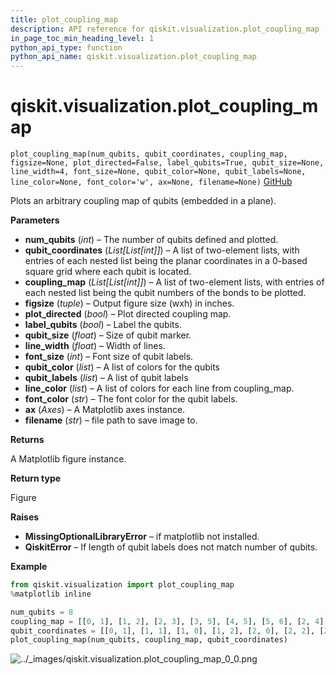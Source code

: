 ```yaml
---
title: plot_coupling_map
description: API reference for qiskit.visualization.plot_coupling_map
in_page_toc_min_heading_level: 1
python_api_type: function
python_api_name: qiskit.visualization.plot_coupling_map
---
```


# qiskit.visualization.plot\_coupling\_map

<span id="qiskit.visualization.plot_coupling_map" />

`plot_coupling_map(num_qubits, qubit_coordinates, coupling_map, figsize=None, plot_directed=False, label_qubits=True, qubit_size=None, line_width=4, font_size=None, qubit_color=None, qubit_labels=None, line_color=None, font_color='w', ax=None, filename=None)` [GitHub](https://github.com/qiskit/qiskit/tree/stable/0.21/qiskit/visualization/gate_map.py "view source code")

Plots an arbitrary coupling map of qubits (embedded in a plane).

**Parameters**

*   **num\_qubits** (*int*) – The number of qubits defined and plotted.
*   **qubit\_coordinates** (*List\[List\[int]]*) – A list of two-element lists, with entries of each nested list being the planar coordinates in a 0-based square grid where each qubit is located.
*   **coupling\_map** (*List\[List\[int]]*) – A list of two-element lists, with entries of each nested list being the qubit numbers of the bonds to be plotted.
*   **figsize** (*tuple*) – Output figure size (wxh) in inches.
*   **plot\_directed** (*bool*) – Plot directed coupling map.
*   **label\_qubits** (*bool*) – Label the qubits.
*   **qubit\_size** (*float*) – Size of qubit marker.
*   **line\_width** (*float*) – Width of lines.
*   **font\_size** (*int*) – Font size of qubit labels.
*   **qubit\_color** (*list*) – A list of colors for the qubits
*   **qubit\_labels** (*list*) – A list of qubit labels
*   **line\_color** (*list*) – A list of colors for each line from coupling\_map.
*   **font\_color** (*str*) – The font color for the qubit labels.
*   **ax** (*Axes*) – A Matplotlib axes instance.
*   **filename** (*str*) – file path to save image to.

**Returns**

A Matplotlib figure instance.

**Return type**

Figure

**Raises**

*   **MissingOptionalLibraryError** – if matplotlib not installed.
*   **QiskitError** – If length of qubit labels does not match number of qubits.

**Example**

```python
from qiskit.visualization import plot_coupling_map
%matplotlib inline

num_qubits = 8
coupling_map = [[0, 1], [1, 2], [2, 3], [3, 5], [4, 5], [5, 6], [2, 4], [6, 7]]
qubit_coordinates = [[0, 1], [1, 1], [1, 0], [1, 2], [2, 0], [2, 2], [2, 1], [3, 1]]
plot_coupling_map(num_qubits, coupling_map, qubit_coordinates)
```

![../\_images/qiskit.visualization.plot\_coupling\_map\_0\_0.png](/images/api/qiskit/0.38/qiskit.visualization.plot_coupling_map_0_0.png)

